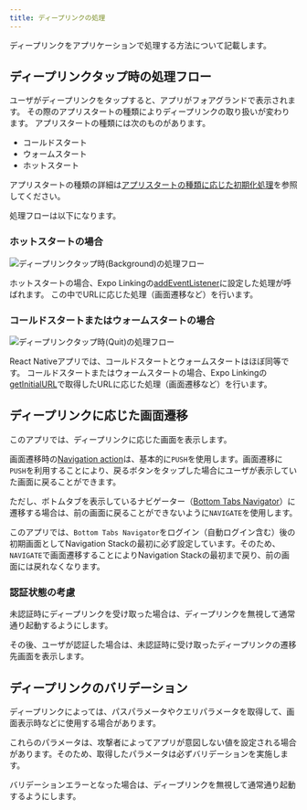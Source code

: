 ```yaml
---
title: ディープリンクの処理
---
```


ディープリンクをアプリケーションで処理する方法について記載します。

## ディープリンクタップ時の処理フロー

ユーザがディープリンクをタップすると、アプリがフォアグランドで表示されます。
その際のアプリスタートの種類によりディープリンクの取り扱いが変わります。
アプリスタートの種類には次のものがあります。

- コールドスタート
- ウォームスタート
- ホットスタート

アプリスタートの種類の詳細は[アプリスタートの種類に応じた初期化処理](../life-cycle-management/overview.mdx#アプリスタートの種類に応じた初期化処理)を参照してください。

処理フローは以下になります。

### ホットスタートの場合

![ディープリンクタップ時(Background)の処理フロー](tap-deep-link-when-background.drawio.png)

ホットスタートの場合、Expo Linkingの[addEventListener](https://docs.expo.dev/versions/latest/sdk/linking/#linkingaddeventlistenertype-handler)に設定した処理が呼ばれます。
この中でURLに応じた処理（画面遷移など）を行います。

### コールドスタートまたはウォームスタートの場合

![ディープリンクタップ時(Quit)の処理フロー](tap-deep-link-when-quit.drawio.png)

React Nativeアプリでは、コールドスタートとウォームスタートはほぼ同等です。
コールドスタートまたはウォームスタートの場合、Expo Linkingの[getInitialURL](https://docs.expo.dev/versions/latest/sdk/linking/#linkinggetinitialurl)で取得したURLに応じた処理（画面遷移など）を行います。

## ディープリンクに応じた画面遷移

このアプリでは、ディープリンクに応じた画面を表示します。

画面遷移時の[Navigation action](https://reactnavigation.org/docs/navigation-actions)は、基本的に`PUSH`を使用します。画面遷移に`PUSH`を利用することにより、戻るボタンをタップした場合にユーザが表示していた画面に戻ることができます。

ただし、ボトムタブを表示しているナビゲーター（[Bottom Tabs Navigator](https://reactnavigation.org/docs/bottom-tab-navigator/)）に遷移する場合は、前の画面に戻ることができないように`NAVIGATE`を使用します。

このアプリでは、`Bottom Tabs Navigator`をログイン（自動ログイン含む）後の初期画面としてNavigation Stackの最初に必ず設定しています。そのため、`NAVIGATE`で画面遷移することによりNavigation Stackの最初まで戻り、前の画面には戻れなくなります。

### 認証状態の考慮

未認証時にディープリンクを受け取った場合は、ディープリンクを無視して通常通り起動するようにします。

その後、ユーザが認証した場合は、未認証時に受け取ったディープリンクの遷移先画面を表示します。

## ディープリンクのバリデーション

ディープリンクによっては、パスパラメータやクエリパラメータを取得して、画面表示時などに使用する場合があります。

これらのパラメータは、攻撃者によってアプリが意図しない値を設定される場合があります。そのため、取得したパラメータは必ずバリデーションを実施します。

バリデーションエラーとなった場合は、ディープリンクを無視して通常通り起動するようにします。

